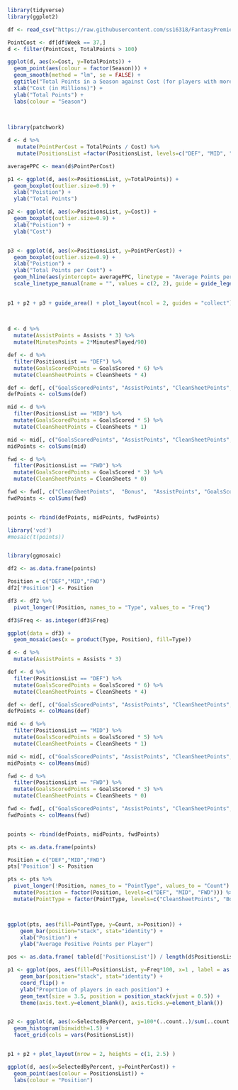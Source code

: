 

```r
library(tidyverse)
library(ggplot2)

df <- read_csv("https://raw.githubusercontent.com/ss16318/FantasyPremierLeaguePlayerValue/main/Data/main/master.csv")

PointCost <- df[df$Week == 37,]
d <- filter(PointCost, TotalPoints > 100)

ggplot(d, aes(x=Cost, y=TotalPoints)) + 
  geom_point(aes(colour = factor(Season))) +
  geom_smooth(method = "lm", se = FALSE) +
  ggtitle("Total Points in a Season against Cost (for players with more than 74 points)") +
  xlab("Cost (in Millions)") + 
  ylab("Total Points") +
  labs(colour = "Season")
  
  

```

```r

library(patchwork)

d <- d %>% 
   mutate(PointPerCost = TotalPoints / Cost) %>%
   mutate(PositionsList =factor(PositionsList, levels=c("DEF", "MID", "FWD")))

averagePPC <- mean(d$PointPerCost)

p1 <- ggplot(d, aes(x=PositionsList, y=TotalPoints)) + 
  geom_boxplot(outlier.size=0.9) +
  xlab("Poistion") + 
  ylab("Total Points")

p2 <- ggplot(d, aes(x=PositionsList, y=Cost)) + 
  geom_boxplot(outlier.size=0.9) +
  xlab("Poistion") + 
  ylab("Cost")


p3 <- ggplot(d, aes(x=PositionsList, y=PointPerCost)) + 
  geom_boxplot(outlier.size=0.9) +
  xlab("Poistion") + 
  ylab("Total Points per Cost") +
  geom_hline(aes(yintercept= averagePPC, linetype = "Average Points per Cost"), colour= 'red') +
  scale_linetype_manual(name = "", values = c(2, 2), guide = guide_legend(override.aes = list(color = c("red"))))

 
p1 + p2 + p3 + guide_area() + plot_layout(ncol = 2, guides = "collect")
 
  

```

```r

d <- d %>% 
  mutate(AssistPoints = Assists * 3) %>%
  mutate(MinutesPoints = 2*MinutesPlayed/90)

def <- d %>% 
  filter(PositionsList == "DEF") %>%
  mutate(GoalsScoredPoints = GoalsScored * 6) %>%
  mutate(CleanSheetPoints = CleanSheets * 4)

def <- def[, c("GoalsScoredPoints", "AssistPoints", "CleanSheetPoints", "Bonus", "MinutesPoints")]
defPoints <- colSums(def)

mid <- d %>% 
  filter(PositionsList == "MID") %>%
  mutate(GoalsScoredPoints = GoalsScored * 5) %>%
  mutate(CleanSheetPoints = CleanSheets * 1)

mid <- mid[, c("GoalsScoredPoints", "AssistPoints", "CleanSheetPoints", "Bonus", "MinutesPoints")]
midPoints <- colSums(mid)

fwd <- d %>% 
  filter(PositionsList == "FWD") %>%
  mutate(GoalsScoredPoints = GoalsScored * 3) %>%
  mutate(CleanSheetPoints = CleanSheets * 0)

fwd <- fwd[, c("CleanSheetPoints",  "Bonus",  "AssistPoints", "GoalsScoredPoints", "MinutesPoints")]
fwdPoints <- colSums(fwd)


points <- rbind(defPoints, midPoints, fwdPoints)

```

```r

library('vcd')
#mosaic(t(points))


library(ggmosaic)

df2 <- as.data.frame(points)

Position = c("DEF","MID","FWD")
df2['Position'] <- Position

df3 <- df2 %>%
  pivot_longer(!Position, names_to = "Type", values_to = "Freq")

df3$Freq <- as.integer(df3$Freq)  

ggplot(data = df3) +
  geom_mosaic(aes(x = product(Type, Position), fill=Type)) 


```

```r

d <- d %>% 
  mutate(AssistPoints = Assists * 3)

def <- d %>% 
  filter(PositionsList == "DEF") %>%
  mutate(GoalsScoredPoints = GoalsScored * 6) %>%
  mutate(CleanSheetPoints = CleanSheets * 4)

def <- def[, c("GoalsScoredPoints", "AssistPoints", "CleanSheetPoints", "Bonus")]
defPoints <- colMeans(def)

mid <- d %>% 
  filter(PositionsList == "MID") %>%
  mutate(GoalsScoredPoints = GoalsScored * 5) %>%
  mutate(CleanSheetPoints = CleanSheets * 1)

mid <- mid[, c("GoalsScoredPoints", "AssistPoints", "CleanSheetPoints", "Bonus")]
midPoints <- colMeans(mid)

fwd <- d %>% 
  filter(PositionsList == "FWD") %>%
  mutate(GoalsScoredPoints = GoalsScored * 3) %>%
  mutate(CleanSheetPoints = CleanSheets * 0)

fwd <- fwd[, c("GoalsScoredPoints", "AssistPoints", "CleanSheetPoints", "Bonus")]
fwdPoints <- colMeans(fwd)


points <- rbind(defPoints, midPoints, fwdPoints)

```


```r

pts <- as.data.frame(points)

Position = c("DEF","MID","FWD")
pts['Position'] <- Position

pts <- pts %>%
  pivot_longer(!Position, names_to = "PointType", values_to = "Count") %>%
  mutate(Position = factor(Position, levels=c("DEF", "MID", "FWD"))) %>%
  mutate(PointType = factor(PointType, levels=c("CleanSheetPoints", "Bonus",  "AssistPoints", "GoalsScoredPoints")))



ggplot(pts, aes(fill=PointType, y=Count, x=Position)) + 
    geom_bar(position="stack", stat="identity") +
    xlab("Position") + 
    ylab("Average Positive Points per Player") 


```

```r

pos <- as.data.frame( table(d['PositionsList']) / length(d$PositionsList) )

p1 <- ggplot(pos, aes(fill=PositionsList, y=Freq*100, x=1 , label = as.integer(Freq*100))) + 
    geom_bar(position="stack", stat="identity") +
    coord_flip() +
    ylab("Proprtion of players in each position") +
    geom_text(size = 3.5, position = position_stack(vjust = 0.5)) +
    theme(axis.text.y=element_blank(), axis.ticks.y=element_blank())


p2 <- ggplot(d, aes(x=SelectedByPercent, y=100*(..count..)/sum(..count..))) + 
  geom_histogram(binwidth=1.5) +
  facet_grid(cols = vars(PositionsList))


p1 + p2 + plot_layout(nrow = 2, heights = c(1, 2.5) )


```

```r

ggplot(d, aes(x=SelectedByPercent, y=PointPerCost)) + 
  geom_point(aes(colour = PositionsList)) +
  labs(colour = "Position")

```

